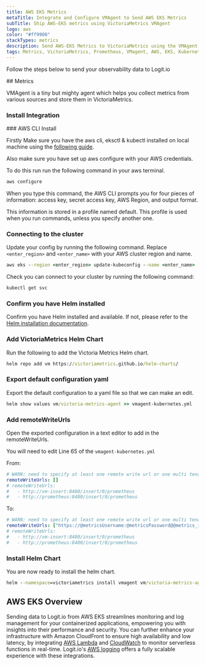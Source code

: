 ```yaml
---
title: AWS EKS Metrics
metaTitle: Integrate and Configure VMAgent to Send AWS EKS Metrics
subTitle: Ship AWS-EKS metrics using VictoriaMetrics VMAgent
logo: aws
color: "#ff9900"
stackTypes: metrics
description: Send AWS-EKS Metrics to VictoriaMetrics using the VMAgent instructions below and begin analysing your data
tags: Metrics, VictoriaMetrics, Prometheus, VMagent, AWS, EKS, Kubernetes, Cloud Metrics, Aws Eks Metrics
---
```


Follow the steps below to send your observability data to Logit.io

<Steps>
  ## Metrics

  VMAgent is a tiny but mighty agent which helps you collect metrics from various sources and store them in VictoriaMetrics.
  
  ### Install Integration
  <InstallIntegration/>
### AWS CLI Install

Firstly Make sure you have the aws cli, eksctl & kubectl installed on local machine 
using the [following guide](https://docs.aws.amazon.com/eks/latest/userguide/getting-started-eksctl.html).

Also make sure you have set up aws configure with your AWS credentials. 

To do this run run the following command in your aws terminal.

```cmd copy
aws configure
```

When you type this command, the AWS CLI prompts you for four pieces of information: 
access key, secret access key, AWS Region, and output format. 

This information is stored in a profile named default. 
This profile is used when you run commands, unless you specify another one.

### Connecting to the cluster

Update your config by running the following command. Replace `<enter_region>` and 
`<enter_name>` with your AWS cluster region and name.

```cmd copy
aws eks --region <enter_region> update-kubeconfig --name <enter_name>
```

Check you can connect to your cluster by running the following command:

```cmd copy
kubectl get svc
```

### Confirm you have Helm installed
Confirm you have Helm installed and available. 
If not, please refer to the [Helm installation documentation](https://helm.sh/docs/intro/install/).

### Add VictoriaMetrics Helm Chart

Run the following to add the Victoria Metrics Helm chart.

```cmd copy
helm repo add vm https://victoriametrics.github.io/helm-charts/
```

### Export default configuration yaml

  Export the default configuration to a yaml file so that we can make an edit.

```cmd copy
helm show values vm/victoria-metrics-agent >> vmagent-kubernetes.yml
```

### Add remoteWriteUrls

Open the exported configuration in a text editor to add in the remoteWriteUrls.

You will need to edit Line 65 of the `vmagent-kubernetes.yml`

From:

```yaml copy 
# WARN: need to specify at least one remote write url or one multi tenant url
remoteWriteUrls: []
# remoteWriteUrls:
#   - http://vm-insert:8480/insert/0/prometheus
#   - http://prometheus:8480/insert/0/prometheus
```

To:

```yaml copy showLineNumbers /@metricsUsername/ /@metricsPassword/ /@metrics_id/ /@vmAgentPort/
# WARN: need to specify at least one remote write url or one multi tenant url
remoteWriteUrls: ["https://@metricsUsername:@metricsPassword@@metrics_id-vm.logit.io:@vmAgentPort/api/v1/write"]
# remoteWriteUrls:
#   - http://vm-insert:8480/insert/0/prometheus
#   - http://prometheus:8480/insert/0/prometheus
```

### Install Helm Chart
You are now ready to install the helm chart.

```cmd copy
helm --namespace=victoriametrics install vmagent vm/victoria-metrics-agent --create-namespace -f vmagent-kubernetes.yml
```
</Steps>

## AWS EKS Overview

Sending data to Logit.io from AWS EKS streamlines monitoring and log management 
for your containerized applications, empowering you with insights into their 
performance and security. You can further enhance your infrastructure with Amazon 
CloudFront to ensure high availability and low latency, by integrating 
[AWS Lambda](/integrations/log-management/aws/aws-cloudwatch-lambda) and [CloudWatch](/integrations/infrastructure-metrics/aws/cloudwatch) to 
monitor serverless functions in real-time. Logit.io's [AWS logging](https://logit.io/solutions/aws-logging/) 
offers a fully scalable experience with these integrations.